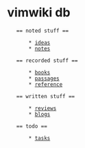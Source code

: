 = vimwiki db =

    == noted stuff ==

        * [[ideas]]
        * [[notes/index.wiki|notes]]

    == recorded stuff ==

        * [[books.csv|books]]
        * [[passages/index.wiki|passages]]
        * [[reference/index.wiki|reference]]

    == written stuff ==

        * [[reviews/index.wiki|reviews]]
        * [[blogs/index.wiki|blogs]]

    == todo ==

        * [[tasks]]
